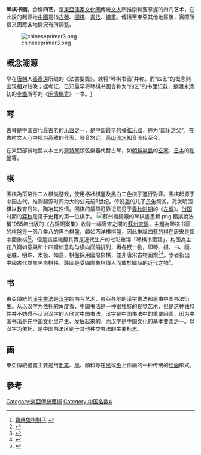 '''琴棋书画'''，合稱'''四艺'''，是[[東亞|東亞]][[儒家文化圈|儒家文化圈]]傳統[[文人|文人]]所推崇和要掌握的四门艺术，在此說的起源地[[中國|中國]]是指[[古琴|古琴]]、[[圍棋|圍棋]]、[[書法|書法]]、[[中国画|繪畫]]。傳播至東亞其他地區後，實際所指又因應各地情況有所調整。

[[Image:chineseprimer3.png|right]]

==概念溯源==
早在[[唐朝|唐朝]]人[[張彥遠|張彥遠]]所编的《法書要錄》，就将“琴棋书画”并称。而“四艺”的概念则出现相对较晚；据考证，已知最早将琴棋书画合称为“四艺”的书面记载，是[[明朝|明]]末[[清朝|清]]初的[[李渔|李渔]]所写的《[[闲情偶寄|闲情偶寄]]》一书。[http://www.silkqin.com/11misc/4arts.htm] {{Wayback|url=http://www.silkqin.com/11misc/4arts.htm |date=20201113091118 }}

==琴==
{{main|古琴|玄琴|和琴}}
古琴是中国古代最古老的[[乐器|乐器]]之一，是中国最早的[[弹弦乐器|弹弦乐器]]，称为“国乐之父{{FACT}}”。在古时文人心中视为高雅的代表，琴音悠远，[[高山流水|高山流水]]知音流传至今。

在東亞部份地區以本土的[[齊特琴|齊特琴]]類弦樂器代替古琴，如[[朝鮮半島|朝鮮半島]]的[[玄琴|玄琴]]、[[日本|日本]]的[[和琴|和琴]]等。{{FACT}}

==棋==
{{main|围棋}}
围棋為策略性二人棋类游戏，使用格狀棋盤及黑白二色棋子進行對弈。围棋起源于中国古代。推测起源时间为大约公元前6世纪。传说[[尧|尧]]的儿子[[丹朱|丹朱]]顽劣，尧发明围棋以教育丹朱，陶冶其性情。围棋的最早可靠记载见于[[春秋时期|春秋时期]]的《[[左傳|左傳]]》。[[战国|战国]]时期的[[弈秋|弈秋]]是见于史籍的第一位棋手。
[[File:蘇州織錦廠的琴棋書畫錦.png|thumb]]
錯誤說法稱1955年出版的《古錦圖案集》收錄一幅唐宋之間的[[蘇州|蘇州]][[蘇州宋錦|宋錦]]，主題為琴棋书画的棋盤是一張八乘八的黑白棋盤，頗如西洋棋棋盤，因此推論四藝的棋在唐宋是指中國象棋<ref>[http://www.e-museum.com.cn/dmsa/live/living/64331.shtml 寶應象棋棋子] {{webarchive|url=https://web.archive.org/web/20070319203048/http://www.e-museum.com.cn/dmsa/live/living/64331.shtml |date=2007-03-19 }}</ref><ref name="中國博弈文化史">{{cite book |author=宋會群、苗雪蘭 |title=《中國博弈文化史》 |date=2010-08-01 |publisher=社會科學文獻出版社 |location=中國 |language=zh-cn|isbn=9787509716854}}</ref>。但是該幅織錦其實是近代生产的七彩重锦「琴棋书画锦」，构图為主花八瓣如意與和十四瓣如意均匀横向间隔排列，再各嵌一物，即琴、棋、书、画、定胜、明珠、太极、如意，棋盤採用國際象棋，並非唐宋古物圖案<ref name="古錦圖案集">{{cite book |author=王端 |title=《古錦圖案集》 |date=1955|publisher=四聯出版社|location=中國 |language=zh|isbn=}}</ref><ref name="中国的丝绸">{{cite book |author=楊力 |title=《中国的丝绸》 |date=1987-02-01|publisher=人民出版社|location=中國 |language=zh-cn|isbn=9787500730071}}</ref>。學者指出中國古代並無黑白棋格，該圖是受國際象棋傳入而放於織品的近代之物<ref name="八八象棋”辩谬">{{cite book |author=顏下里|title=〈「八八象棋」辩谬〉 |journal=《体育与科学》|issue=2015年第2期|volume=第36卷|date=2015-03|publisher=江苏省体育科学研究所|location=中國 |language=zh-cn|isbn=}}</ref>。

==书==
{{main|東亞書法|中國書法|日本書道|朝鮮書藝|越南書法|琉球書道}}
東亞傳統的[[漢字書法|漢字書法]]是[[汉字|汉字]]的书写艺术，東亞各地的漢字書法都是由中国书法衍生。从以汉字为依托的角度看，中国书法是一种很独特的视觉艺术，但是这种独特性并不妨碍不认识汉字的人欣赏中国书法。汉字是中国书法中的重要因素，因为中国书法是在[[中国文化|中国文化]]里产生、发展起来的，而汉字是中国文化的基本要素之一。以汉字为依托，是中国书法区别于其他种类书法的主要标志。

==画==
{{main|東亞傳統繪畫|中国画|日本傳統繪畫|韓畫|越南傳統繪畫|琉球畫}}
東亞傳統繪畫主要是用[[毛笔|毛笔]]、[[墨|墨]]、顏料等在[[帛|帛]]或[[纸|纸]]上作画的一种传统的[[绘画|绘画]]形式。

==參考==
{{Commonscat|Four arts}}
<div class="references-small">
<references/>
</div>

[[Category:東亞傳統藝術|Category:東亞傳統藝術]]
[[Category:中国名数4|Category:中国名数4]]